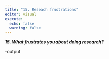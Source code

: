 ```yaml
---
title: "15. Reseach frustrations"
editor: visual
execute:
  echo: false
  warning: false
---
```


***15. What frustrates you about doing research?***

-output
